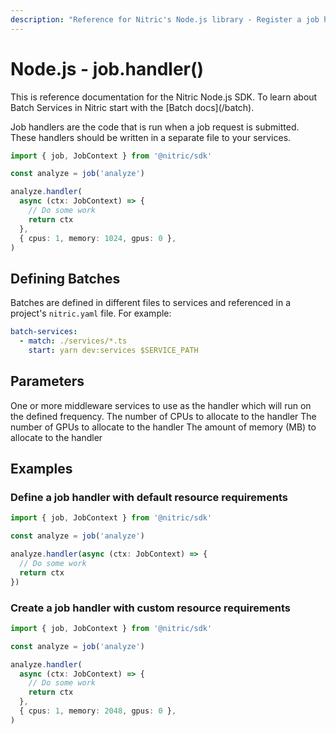 ```yaml
---
description: "Reference for Nitric's Node.js library - Register a job handler"
---
```


# Node.js - job.handler()

<Note>
  This is reference documentation for the Nitric Node.js SDK. To learn about
  Batch Services in Nitric start with the [Batch docs](/batch).
</Note>

Job handlers are the code that is run when a job request is submitted. These handlers should be written in a separate file to your services.

```ts
import { job, JobContext } from '@nitric/sdk'

const analyze = job('analyze')

analyze.handler(
  async (ctx: JobContext) => {
    // Do some work
    return ctx
  },
  { cpus: 1, memory: 1024, gpus: 0 },
)
```

## Defining Batches

Batches are defined in different files to services and referenced in a project's `nitric.yaml` file. For example:

```yaml
batch-services:
  - match: ./services/*.ts
    start: yarn dev:services $SERVICE_PATH
```

## Parameters

<Properties>
  <Property name="handler" required type="JobMiddleware or JobMiddleware[]">
    One or more middleware services to use as the handler which will run on the
    defined frequency.
  </Property>
  <Property name="opts" type="JobResourceRequirements" nested>
    <Property name="cpus" type="number">
      The number of CPUs to allocate to the handler
    </Property>
    <Property name="gpus" type="number">
      The number of GPUs to allocate to the handler
    </Property>
    <Property name="memory" type="number">
      The amount of memory (MB) to allocate to the handler
    </Property>
  </Property>
</Properties>

## Examples

### Define a job handler with default resource requirements

```ts
import { job, JobContext } from '@nitric/sdk'

const analyze = job('analyze')

analyze.handler(async (ctx: JobContext) => {
  // Do some work
  return ctx
})
```

### Create a job handler with custom resource requirements

```ts
import { job, JobContext } from '@nitric/sdk'

const analyze = job('analyze')

analyze.handler(
  async (ctx: JobContext) => {
    // Do some work
    return ctx
  },
  { cpus: 1, memory: 2048, gpus: 0 },
)
```
